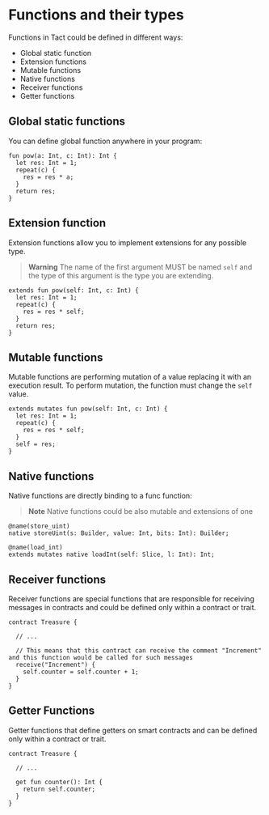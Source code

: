 # Functions and their types

Functions in Tact could be defined in different ways:

* Global static function
* Extension functions
* Mutable functions
* Native functions
* Receiver functions
* Getter functions

## Global static functions

You can define global function anywhere in your program:

```tact
fun pow(a: Int, c: Int): Int {
  let res: Int = 1;
  repeat(c) {
    res = res * a;
  }
  return res;
}
```

## Extension function

Extension functions allow you to implement extensions for any possible type.

> **Warning**
> The name of the first argument MUST be named `self` and the type of this argument is the type you are extending.

```tact
extends fun pow(self: Int, c: Int) {
  let res: Int = 1;
  repeat(c) {
    res = res * self;
  }
  return res;
}
```

## Mutable functions

Mutable functions are performing mutation of a value replacing it with an execution result. To perform mutation, the function must change the `self` value.

```tact
extends mutates fun pow(self: Int, c: Int) {
  let res: Int = 1;
  repeat(c) {
    res = res * self;
  }
  self = res;
}
```

## Native functions

Native functions are directly binding to a func function:

> **Note**
> Native functions could be also mutable and extensions of one

```tact
@name(store_uint)
native storeUint(s: Builder, value: Int, bits: Int): Builder;

@name(load_int)
extends mutates native loadInt(self: Slice, l: Int): Int;
```

## Receiver functions

Receiver functions are special functions that are responsible for receiving messages in contracts and could be defined only within a contract or trait.

```tact
contract Treasure {

  // ...
  
  // This means that this contract can receive the comment "Increment" and this function would be called for such messages
  receive("Increment") {
    self.counter = self.counter + 1;
  }
}
```

## Getter Functions

Getter functions that define getters on smart contracts and can be defined only within a contract or trait.

```tact
contract Treasure {

  // ...
  
  get fun counter(): Int {
    return self.counter;
  }
}
```
